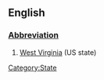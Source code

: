 ==English==
[[Category:State]]
===[[Wiktionary:List of acronyms and abbreviations|Abbreviation]]===
#[[West Virginia]] (US state)